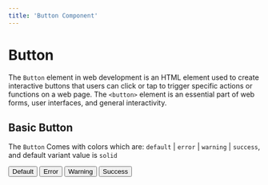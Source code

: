 ```yaml
---
title: 'Button Component'
---
```



# Button

The `Button` element in web development is an HTML element used to create interactive buttons that users can click or tap to trigger specific actions or functions on a web page. The `<button>` element is an essential part of web forms, user interfaces, and general interactivity.

## Basic Button

The `Button` Comes with colors which are: `default` | `error` | `warning` | `success`, and default variant value is `solid`

<Example>
  <Preview>
    <Button color='default'>Default</Button>
    <Button color='error'>Error</Button>
    <Button color='warning'>Warning</Button>
    <Button color='success'>Success</Button>
  </Preview>
</Example>
